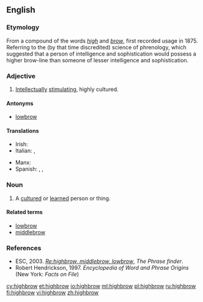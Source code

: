 ==English==

===Etymology===
From a compound of the words ''[[high]]'' and ''[[brow]]'', first recorded usage in 1875.  Referring to the (by that time discredited) science of phrenology, which suggested that a person of intelligence and sophistication would possess a higher brow-line than someone of lesser intelligence and sophistication.

===Adjective===
{{wikipedia}}
{{en-adj|-}}

# {{context|US|colloquial}} [[intellectually|Intellectually]] [[stimulating]], highly cultured.

====Antonyms====
* [[lowbrow]]

====Translations====
{{trans-top}}
* Irish: {{t-|ga|ardnósach}}
* Italian: {{t+|it|intellettuale}}, {{qualifier|pejorative}} {{t-|it|intellettualoide}}
{{trans-mid}}
* Manx: {{t-|gv|ard-inçhynagh}}
* Spanish: {{t-|es|intelectual}}, {{t-|es|culturado}}, {{t-|es|élite}}
{{trans-bottom}}

===Noun===
{{en-noun}}

# A [[cultured]] or [[learned]] person or thing.

====Related terms====
* [[lowbrow]]
* [[middlebrow]]

===References===
* ESC, 2003. ''[http://www.phrases.org.uk/bulletin_board/21/messages/72.html Re:highbrow, middlebrow, lowbrow]'', ''The Phrase finder''.
* Robert Hendrickson, 1997. ''Encyclopedia of Word and Phrase Origins'' (New York: ''Facts on File'')

[[cy:highbrow]]
[[et:highbrow]]
[[io:highbrow]]
[[ml:highbrow]]
[[pl:highbrow]]
[[ru:highbrow]]
[[fi:highbrow]]
[[vi:highbrow]]
[[zh:highbrow]]